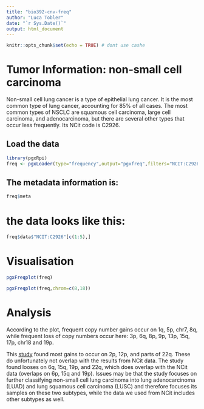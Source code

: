 ---
title: "bio392-cnv-freq"
author: "Luca Tobler"
date: "`r Sys.Date()`"
output: html_document
---

```{r setup, include=FALSE}
knitr::opts_chunk$set(echo = TRUE) # dont use cashe
```

# Tumor Information: non-small cell carcinoma
Non-small cell lung cancer is a type of epithelial lung cancer. It is the most common type of lung cancer, accounting for 85% of all cases. The most common types of NSCLC are squamous cell carcinoma, large cell carcinoma, and adenocarcinoma, but there are several other types that occur less frequently. Its NCit code is C2926. 

## Load the data
```{r}
library(pgxRpi)
freq <- pgxLoader(type="frequency",output="pgxfreq",filters="NCIT:C2926")
```

## The metadata information is:
```{r}
freq$meta
```


# the data looks like this: 
```{r}
freq$data$"NCIT:C2926"[c(1:5),]
```


# Visualisation
```{r}
pgxFreqplot(freq)
```

```{r}
pgxFreqplot(freq,chrom=c(8,18)) 
```

# Analysis

According to the plot, frequent copy number gains occur on 1q, 5p, chr7, 8q, while frequent loss of copy numbers occur here: 3p, 6q, 8p, 9p, 13p, 15q, 17p, chr18 and 19p. 

This [study](https://onlinelibrary.wiley.com/doi/10.1002/gcc.22460) found most gains to occur on 2p, 12p, and parts of 22q. These do unfortunately not overlap with the results from NCit data. The study found looses on 6q, 15q, 19p, and 22q, which does overlap with the NCit data (overlaps on 6p, 15q and 19p). Issues may be that the study focuses on further classifying non-small cell lung carcinoma into lung adenocarcinoma (LUAD) and lung squamous cell carcinoma (LUSC) and therefore focuses its samples on these two subtypes, while the data we used from NCit includes other subtypes as well. 
